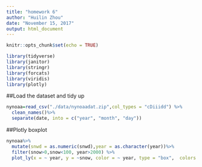 ```yaml
---
title: "homework 6"
author: "Huilin Zhou"
date: "November 15, 2017"
output: html_document
---
```


```r
knitr::opts_chunk$set(echo = TRUE)
```
```r
library(tidyverse)
library(janitor)
library(stringr)
library(forcats)
library(viridis)
library(plotly)
```
##Load the dataset and tidy up
```r
nynoaa=read_csv("./data/nynoaadat.zip",col_types = "cDiiidd") %>%
  clean_names()%>%
  separate(date, into = c("year", "month", "day"))
```
##Plotly boxplot
```r
nynoaa%>%
  mutate(snwd = as.numeric(snwd),year = as.character(year))%>%
  filter(snow>0,snow<100, year>2000) %>%
  plot_ly(x = ~ year, y = ~snow, color = ~ year, type = "box",  colors = "Set2")
```

  




